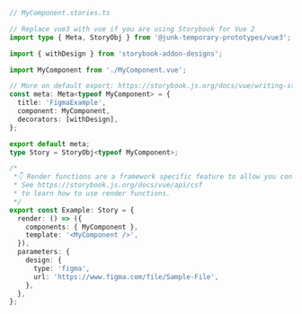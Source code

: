 ```ts
// MyComponent.stories.ts

// Replace vue3 with vue if you are using Storybook for Vue 2
import type { Meta, StoryObj } from '@junk-temporary-prototypes/vue3';

import { withDesign } from 'storybook-addon-designs';

import MyComponent from './MyComponent.vue';

// More on default export: https://storybook.js.org/docs/vue/writing-stories/introduction#default-export
const meta: Meta<typeof MyComponent> = {
  title: 'FigmaExample',
  component: MyComponent,
  decorators: [withDesign],
};

export default meta;
type Story = StoryObj<typeof MyComponent>;

/*
 *👇 Render functions are a framework specific feature to allow you control on how the component renders.
 * See https://storybook.js.org/docs/vue/api/csf
 * to learn how to use render functions.
 */
export const Example: Story = {
  render: () => ({
    components: { MyComponent },
    template: '<MyComponent />',
  }),
  parameters: {
    design: {
      type: 'figma',
      url: 'https://www.figma.com/file/Sample-File',
    },
  },
};
```
